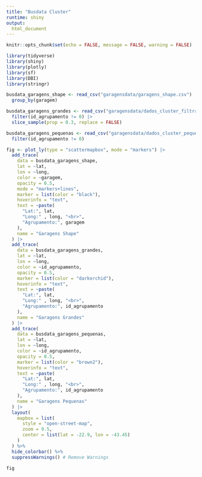 ```yaml
---
title: "Busdata Cluster"
runtime: shiny
output: 
  html_document
---
```


```r
knitr::opts_chunk$set(echo = FALSE, message = FALSE, warning = FALSE)
```

```r
library(tidyverse)
library(shiny)
library(plotly)
library(sf)
library(DBI)
library(stringr)
```

```r

busdata_garagens_shape <- read_csv("garagensdata/garagens_shape.csv") |>
  group_by(garagem)

busdata_garagens_grandes <- read_csv("garagensdata/dados_cluster_filtrado.csv") |>
  filter(id_agrupamento != 0) |> 
  slice_sample(prop = 0.3, replace = FALSE)

busdata_garagens_pequenas <- read_csv("garagensdata/dados_cluster_pequenos.csv") |>
  filter(id_agrupamento != 0)

fig <- plot_ly(type = "scattermapbox", mode = "markers") |>
  add_trace(
    data = busdata_garagens_shape,
    lat = ~lat,
    lon = ~long,
    color = ~garagem,
    opacity = 0.5,
    mode = "markers+lines",
    marker = list(color = "black"),
    hoverinfo = "text",
    text = ~paste(
      "Lat:", lat,
      "Long:" , long, "<br>",
      "Agrupamento:", garagem
    ),
    name = "Garagens Shape"
  ) |>
  add_trace(
    data = busdata_garagens_grandes,
    lat = ~lat,
    lon = ~long,
    color = ~id_agrupamento,
    opacity = 0.5,
    marker = list(color = "darkorchid"),
    hoverinfo = "text",
    text = ~paste(
      "Lat:", lat,
      "Long:" , long, "<br>",
      "Agrupamento:", id_agrupamento
    ),
    name = "Garagens Grandes"
  ) |>
  add_trace(
    data = busdata_garagens_pequenas,
    lat = ~lat,
    lon = ~long,
    color = ~id_agrupamento,
    opacity = 0.5,
    marker = list(color = "brown2"),
    hoverinfo = "text",
    text = ~paste(
      "Lat:", lat,
      "Long:" , long, "<br>",
      "Agrupamento:", id_agrupamento
    ),
    name = "Garagens Pequenas"
  ) |>
  layout(
    mapbox = list(
      style = "open-street-map",
      zoom = 9.5,
      center = list(lat = -22.9, lon = -43.45)
    )
  ) %>% 
  hide_colorbar() %>% 
  suppressWarnings() # Remove Warnings 
  
fig


```
